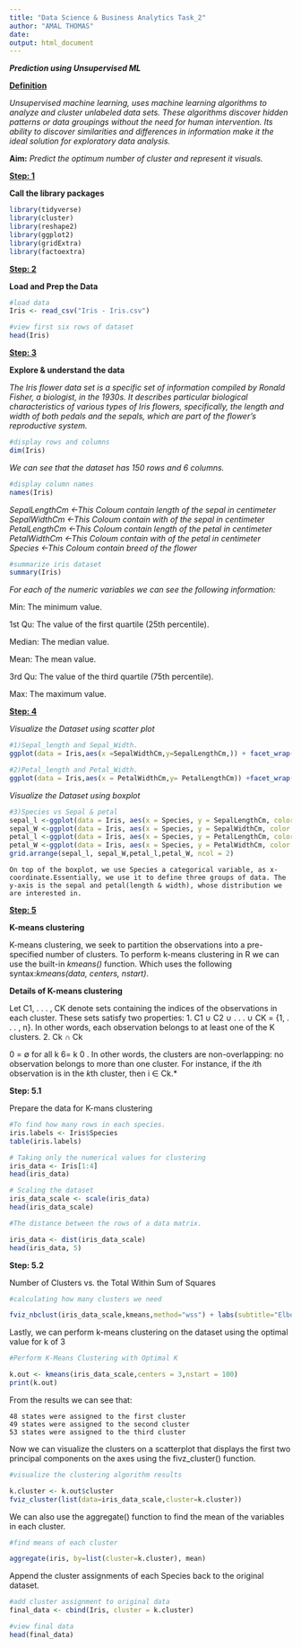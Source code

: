 ```yaml
---
title: "Data Science & Business Analytics Task_2"
author: "AMAL THOMAS"
date: 
output: html_document
---
```

**$Prediction$ $using$ $Unsupervised$ $ML$**

**<u>Definition</u>**

  *Unsupervised machine learning, uses machine learning algorithms to analyze and cluster unlabeled data sets. These algorithms discover hidden patterns or data groupings without the need for human intervention. Its ability to discover similarities and differences in information make it the ideal solution for exploratory data analysis.*

**Aim:** *Predict the optimum number of cluster and represent it visuals.*

**<u>Step: 1</u>**
 
**Call the library packages**
```r
library(tidyverse)
library(cluster)
library(reshape2)
library(ggplot2)
library(gridExtra) 
library(factoextra)
```

**<u>Step: 2</u>**

**Load and Prep the Data**
```r
#load data
Iris <- read_csv("Iris - Iris.csv")

#view first six rows of dataset
head(Iris)

```
 
 **<u>Step: 3</u>**
 
**Explore & understand the data**
  
  *The Iris flower data set is a specific set of information compiled by Ronald Fisher, a biologist, in the 1930s. It describes particular biological characteristics of various types of Iris flowers, specifically, the length and width of both $pedals$ and the $sepals$, which are part of the flower’s reproductive system.*
```r
#display rows and columns
dim(Iris)
```
  *We can see that the dataset has 150 rows and 6 columns.*
```r
#display column names
names(Iris)
```
 
  *SepalLengthCm  <-This Coloum contain length of the sepal in centimeter* 
  *SepalWidthCm   <-This Coloum contain with of the sepal in centimeter*  
  *PetalLengthCm  <-This Coloum contain length of the petal in centimeter*
  *PetalWidthCm   <-This Coloum contain with of the petal in centimeter*  
  *Species        <-This Coloum contain breed of the flower*
  
```r
#summarize iris dataset
summary(Iris)
```

*For each of the numeric variables we can see the following information:*

   Min: The minimum value.
   
   1st Qu: The value of the first quartile (25th percentile).
   
   Median: The median value.
   
   Mean: The mean value.
   
   3rd Qu: The value of the third quartile (75th percentile).
   
   Max: The maximum value.
    
**<u>Step: 4</u>**

*Visualize the Dataset using scatter plot* 
```r
#1)Sepal_length and Sepal_Width.
ggplot(data = Iris,aes(x =SepalWidthCm,y=SepalLengthCm,)) + facet_wrap(~Species) + geom_point(aes(color=Species, shape=Species)) + ggtitle("Sepal Length Vs Width") 
```

```r
#2)Petal_length and Petal_Width.
ggplot(data = Iris,aes(x = PetalWidthCm,y= PetalLengthCm)) +facet_wrap(~Species) +geom_point(aes(color=Species, shape=Species)) + ggtitle("Petal Length Vs Width")
```

*Visualize the Dataset using boxplot*

```r
#3)Species vs Sepal & petal
sepal_l <-ggplot(data = Iris, aes(x = Species, y = SepalLengthCm, color = Species,),ggtitle("Sepal length"))+ geom_boxplot()
sepal_W <-ggplot(data = Iris, aes(x = Species, y = SepalWidthCm, color = Species,),ggtitle("Sepal Width"))+ geom_boxplot()
petal_l <-ggplot(data = Iris, aes(x = Species, y = PetalLengthCm, color = Species,),ggtitle("Petal length"))+ geom_boxplot()
petal_W <-ggplot(data = Iris, aes(x = Species, y = PetalWidthCm, color = Species,),ggtitle("Petal Width"))+ geom_boxplot()
grid.arrange(sepal_l, sepal_W,petal_l,petal_W, ncol = 2)
```

    On top of the boxplot, we use Species a categorical variable, as x-coordinate.Essentially, we use it to define three groups of data. The y-axis is the sepal and petal(length & width), whose distribution we are interested in.

**<u>Step: 5</u>**

**K-means clustering**

  K-means clustering, we seek to partition the observations into a pre-specified number of clusters.
  To perform k-means clustering in R we can use the built-in *kmeans()* function.
  Which uses the following syntax:*kmeans(data, centers, nstart)*.

**Details of K-means clustering**

   Let C1, . . . , CK denote sets containing the indices of the
observations in each cluster. These sets satisfy two properties:
1. C1 ∪ C2 ∪ . . . ∪ CK = {1, . . . , n}. In other words, each
observation belongs to at least one of the K clusters.
2. Ck ∩ Ck

0 = ∅ for all k 6= k
0
. In other words, the clusters are
non-overlapping: no observation belongs to more than one
cluster.
For instance, if the $i$th observation is in the $k$th cluster, then
i ∈ Ck.*

**Step: 5.1**
 
 Prepare the data for K-mans clustering

```r
#To find how many rows in each species. 
iris.labels <- Iris$Species
table(iris.labels)
```


```r
# Taking only the numerical values for clustering 
iris_data <- Iris[1:4]
head(iris_data)

# Scaling the dataset
iris_data_scale <- scale(iris_data)
head(iris_data_scale)

#The distance between the rows of a data matrix.

iris_data <- dist(iris_data_scale)
head(iris_data, 5)
```

**Step: 5.2**

  Number of Clusters vs. the Total Within Sum of Squares

```r
#calculating how many clusters we need

fviz_nbclust(iris_data_scale,kmeans,method="wss") + labs(subtitle="Elbow Method")

```

  Lastly, we can perform k-means clustering on the dataset using the optimal value for k of 3

```r
#Perform K-Means Clustering with Optimal K

k.out <- kmeans(iris_data_scale,centers = 3,nstart = 100)
print(k.out)

```

From the results we can see that:

    48 states were assigned to the first cluster
    49 states were assigned to the second cluster
    53 states were assigned to the third cluster


Now we can visualize the clusters on a scatterplot that displays the first two principal components on the axes using the fivz_cluster() function.

```r
#visualize the clustering algorithm results

k.cluster <- k.out$cluster
fviz_cluster(list(data=iris_data_scale,cluster=k.cluster))

```

We can also use the aggregate() function to find the mean of the variables in each cluster.
```r

#find means of each cluster

aggregate(iris, by=list(cluster=k.cluster), mean)

```
Append the cluster assignments of each Species back to the original dataset.

```r
#add cluster assignment to original data
final_data <- cbind(Iris, cluster = k.cluster)

#view final data
head(final_data)

```








